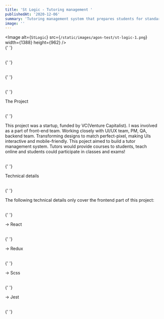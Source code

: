 ```yaml
---
title: 'St Logic - Tutoring management '
publishedAt: '2020-12-06'
summary: 'Tutoring management system that prepares students for standardised tests and national exams'
image: ''
---
```


<Image
  alt={`StLogic`}
  src={`/static/images/agon-test/st-logic-1.png`}
  width={1388}
  height={962}
/>
<br />{' '}

<br />{' '}

<br />{' '}

<br />{' '}

<heading2> The Project</heading2>

<br />{' '}

This project was a startup, funded by VC(Venture Capitalist). I was involved as a part of front-end team. Working closely with UI/UX team, PM, QA, backend team. Transforming designs to match perfect-pixel, making UIs interactive and mobile-friendly.
This poject aimed to build a tutor management system. Tutors would provide courses to students, teach online and students could participate in classes and exams!

<br />{' '}

<heading2> Technical details</heading2>

<br />{' '}

The following technical details only cover the frontend part of this project:

<br />{' '}

-> React

<br />{' '}

-> Redux

<br />{' '}

-> Scss

<br />{' '}

-> Jest

<br />{' '}
